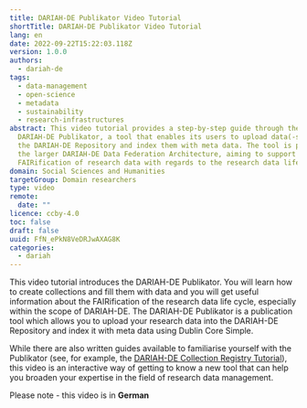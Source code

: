 ```yaml
---
title: DARIAH-DE Publikator Video Tutorial
shortTitle: DARIAH-DE Publikator Video Tutorial
lang: en
date: 2022-09-22T15:22:03.118Z
version: 1.0.0
authors:
  - dariah-de
tags:
  - data-management
  - open-science
  - metadata
  - sustainability
  - research-infrastructures
abstract: This video tutorial provides a step-by-step guide through the
  DARIAH-DE Publikator, a tool that enables its users to upload data(-sets) into
  the DARIAH-DE Repository and index them with meta data. The tool is part of
  the larger DARIAH-DE Data Federation Architecture, aiming to support the
  FAIRification of research data with regards to the research data life cycle.
domain: Social Sciences and Humanities
targetGroup: Domain researchers
type: video
remote:
  date: ""
licence: ccby-4.0
toc: false
draft: false
uuid: FfN_ePkN8VeDRJwAXAG8K
categories:
  - dariah
---
```

This video tutorial introduces the DARIAH-DE Publikator. You will learn how to create collections and fill them with data and you will get useful information about the FAIRification of the research data life cycle, especially within the scope of DARIAH-DE. The DARIAH-DE Publikator is a publication tool which allows you to upload your research data into the DARIAH-DE Repository and index it with meta data using Dublin Core Simple.

While there are also written guides available to familiarise yourself with the Publikator (see, for example, the [DARIAH-DE Collection Registry Tutorial](https://campus.dariah.eu/resource/posts/dariah-de-collection-registry-tutorial)), this video is an interactive way of getting to know a new tool that can help you broaden your expertise in the field of research data management.

Please note - this video is in **German**



<VideoCard provider="youtube" id="4FFH5fJRLdU" title="DARIAH-DE Publikator Tutorial" subtitle="Click here to view" image="images/publikator-video.png" />
